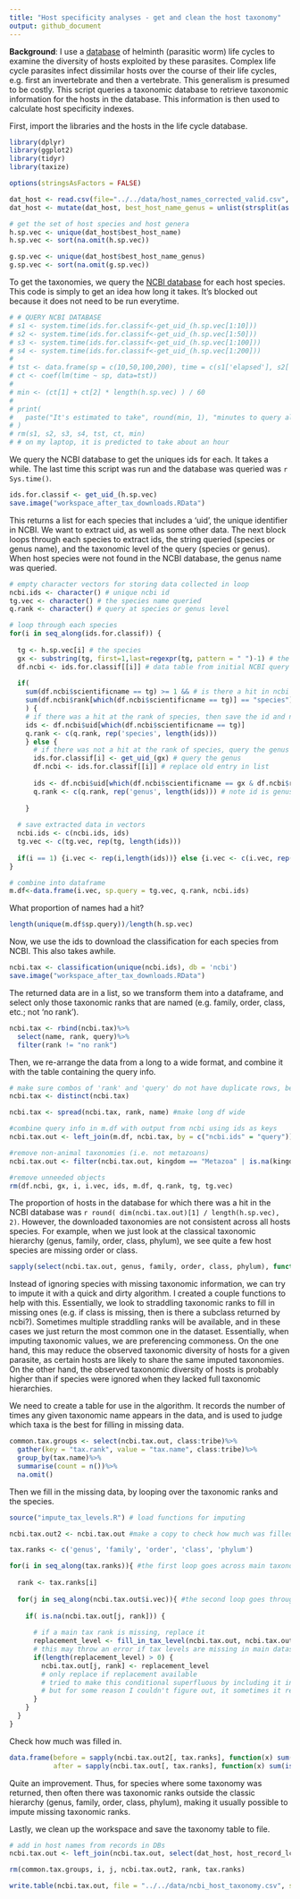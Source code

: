---
title: "Host specificity analyses - get and clean the host taxonomy"
output: github_document
---

**Background**: I use a [database](http://onlinelibrary.wiley.com/doi/10.1002/ecy.1680/suppinfo) of helminth (parasitic worm) life cycles to examine the diversity of hosts exploited by these parasites. Complex life cycle parasites infect dissimilar hosts over the course of their life cycles, e.g. first an invertebrate and then a vertebrate. This generalism is presumed to be costly. This script queries a taxonomic database to retrieve taxonomic information for the hosts in the database. This information is then used to calculate host specificity indexes.

First, import the libraries and the hosts in the life cycle database.
```{r setup, message=FALSE, warning=FALSE}
library(dplyr)
library(ggplot2)
library(tidyr)
library(taxize)

options(stringsAsFactors = FALSE)
```

```{r}
dat_host <- read.csv(file="../../data/host_names_corrected_valid.csv", header = TRUE, sep=",") # corrected host names
dat_host <- mutate(dat_host, best_host_name_genus = unlist(strsplit(as.character(best_host_name), split=" .*$")))
```

```{r}
# get the set of host species and host genera
h.sp.vec <- unique(dat_host$best_host_name)
h.sp.vec <- sort(na.omit(h.sp.vec))

g.sp.vec <- unique(dat_host$best_host_name_genus)
g.sp.vec <- sort(na.omit(g.sp.vec))
```

To get the taxonomies, we query the [NCBI database](https://www.ncbi.nlm.nih.gov/taxonomy) for each host species. This code is simply to get an idea how long it takes. It's blocked out because it does not need to be run everytime.

```{r, message=FALSE, warning=FALSE}
# # QUERY NCBI DATABASE
# s1 <- system.time(ids.for.classif<-get_uid_(h.sp.vec[1:10]))
# s2 <- system.time(ids.for.classif<-get_uid_(h.sp.vec[1:50]))
# s3 <- system.time(ids.for.classif<-get_uid_(h.sp.vec[1:100]))
# s4 <- system.time(ids.for.classif<-get_uid_(h.sp.vec[1:200]))
# 
# tst <- data.frame(sp = c(10,50,100,200), time = c(s1['elapsed'], s2['elapsed'], s3['elapsed'], s4['elapsed']))
# ct <- coef(lm(time ~ sp, data=tst))
# 
# min <- (ct[1] + ct[2] * length(h.sp.vec) ) / 60
# 
# print(
#   paste("It's estimated to take", round(min, 1), "minutes to query all the species")
# )
# rm(s1, s2, s3, s4, tst, ct, min)
# # on my laptop, it is predicted to take about an hour
```

We query the NCBI database to get the uniques ids for each. It takes a while. The last time this script was run and the database was queried was `r Sys.time()`.

```{r, message=FALSE, warning=FALSE}
ids.for.classif <- get_uid_(h.sp.vec)
save.image("workspace_after_tax_downloads.RData")
```

This returns a list for each species that includes a 'uid', the unique identifier in NCBI. We want to extract uid, as well as some other data. The next block loops through each species to extract ids, the string queried (species or genus name), and the taxonomic level of the query (species or genus). When host species were not found in the NCBI database, the genus name was queried.

```{r, message=FALSE, warning=FALSE}
# empty character vectors for storing data collected in loop
ncbi.ids <- character() # unique ncbi id
tg.vec <- character() # the species name queried
q.rank <- character() # query at species or genus level

# loop through each species
for(i in seq_along(ids.for.classif)) {
  
  tg <- h.sp.vec[i] # the species
  gx <- substring(tg, first=1,last=regexpr(tg, pattern = " ")-1) # the genus
  df.ncbi <- ids.for.classif[[i]] # data table from initial NCBI query
  
  if(
    sum(df.ncbi$scientificname == tg) >= 1 && # is there a hit in ncbi for exact species name?
    sum(df.ncbi$rank[which(df.ncbi$scientificname == tg)] == "species") >= 1 # and are the hits at the rank of species?
    ) { 
    # if there was a hit at the rank of species, then save the id and note the query was 'species-level'
    ids <- df.ncbi$uid[which(df.ncbi$scientificname == tg)]
    q.rank <- c(q.rank, rep('species', length(ids)))
    } else {
      # if there was not a hit at the rank of species, query the genus
      ids.for.classif[i] <- get_uid_(gx) # query the genus
      df.ncbi <- ids.for.classif[[i]] # replace old entry in list
      
      ids <- df.ncbi$uid[which(df.ncbi$scientificname == gx & df.ncbi$rank == "genus")] # if hit, save id
      q.rank <- c(q.rank, rep('genus', length(ids))) # note id is genus-level
      
    }
  
  # save extracted data in vectors
  ncbi.ids <- c(ncbi.ids, ids)
  tg.vec <- c(tg.vec, rep(tg, length(ids)))
  
  if(i == 1) {i.vec <- rep(i,length(ids))} else {i.vec <- c(i.vec, rep(i, length(ids)))}
}

# combine into dataframe
m.df<-data.frame(i.vec, sp.query = tg.vec, q.rank, ncbi.ids)
```

What proportion of names had a hit?

```{r}
length(unique(m.df$sp.query))/length(h.sp.vec)
```

Now, we use the ids to download the classification for each species from NCBI. This also takes awhile.

```{r, message=FALSE, warning=FALSE}
ncbi.tax <- classification(unique(ncbi.ids), db = 'ncbi')
save.image("workspace_after_tax_downloads.RData")
```

The returned data are in a list, so we transform them into a dataframe, and select only those taxonomic ranks that are named (e.g. family, order, class, etc.; not 'no rank').

```{r}
ncbi.tax <- rbind(ncbi.tax)%>%
  select(name, rank, query)%>%
  filter(rank != "no rank")
```

Then, we re-arrange the data from a long to a wide format, and combine it with the table containing the query info.

```{r, message=FALSE, warning=FALSE}
# make sure combos of 'rank' and 'query' do not have duplicate rows, because it causes a problem when 'spreading' the data next
ncbi.tax <- distinct(ncbi.tax)

ncbi.tax <- spread(ncbi.tax, rank, name) #make long df wide
```

```{r}
#combine query info in m.df with output from ncbi using ids as keys
ncbi.tax.out <- left_join(m.df, ncbi.tax, by = c("ncbi.ids" = "query"))

#remove non-animal taxonomies (i.e. not metazoans)
ncbi.tax.out <- filter(ncbi.tax.out, kingdom == "Metazoa" | is.na(kingdom))

#remove unneeded objects
rm(df.ncbi, gx, i, i.vec, ids, m.df, q.rank, tg, tg.vec)
```

The proportion of hosts in the database for which there was a hit in the NCBI database was `r round( dim(ncbi.tax.out)[1] / length(h.sp.vec), 2)`. However, the downloaded taxonomies are not consistent across all hosts species. For example, when we just look at the classical taxonomic hierarchy (genus, family, order, class, phylum), we see quite a few host species are missing order or class.

```{r, message=FALSE, warning=FALSE}
sapply(select(ncbi.tax.out, genus, family, order, class, phylum), function(x) sum(is.na(x)))
```

Instead of ignoring species with missing taxonomic information, we can try to impute it with a quick and dirty algorithm. I created a couple functions to help with this. Essentially, we look to straddling taxonomic ranks to fill in missing ones (e.g. if class is missing, then is there a subclass returned by ncbi?). Sometimes multiple straddling ranks will be available, and in these cases we just return the most common one in the dataset. Essentially, when imputing taxonomic values, we are preferencing commoness. On the one hand, this may reduce the observed taxonomic diversity of hosts for a given parasite, as certain hosts are likely to share the same imputed taxonomies. On the other hand, the observed taxonomic diversity of hosts is probably higher than if species were ignored when they lacked full taxonomic hierarchies.

We need to create a table for use in the algorithm. It records the number of times any given taxonomic name appears in the data, and is used to judge which taxa is the best for filling in missing data. 

```{r, message=FALSE, warning=FALSE}
common.tax.groups <- select(ncbi.tax.out, class:tribe)%>%
  gather(key = "tax.rank", value = "tax.name", class:tribe)%>%
  group_by(tax.name)%>%
  summarise(count = n())%>%
  na.omit()
```

Then we fill in the missing data, by looping over the taxonomic ranks and the species.

```{r, message=FALSE, warning=FALSE}
source("impute_tax_levels.R") # load functions for imputing

ncbi.tax.out2 <- ncbi.tax.out #make a copy to check how much was filled in

tax.ranks <- c('genus', 'family', 'order', 'class', 'phylum')

for(i in seq_along(tax.ranks)){ #the first loop goes across main taxonomic columns in ncbi.tax.out
  
  rank <- tax.ranks[i]
  
  for(j in seq_along(ncbi.tax.out$i.vec)){ #the second loop goes through the rows of main columns
    
    if( is.na(ncbi.tax.out[j, rank])) {
      
      # if a main tax rank is missing, replace it
      replacement_level <- fill_in_tax_level(ncbi.tax.out, ncbi.tax.out[j, 'sp.query'], rank)
      # this may throw an error if tax levels are missing in main dataset (i.e. no parvorder column)
      if(length(replacement_level) > 0) { 
        ncbi.tax.out[j, rank] <- replacement_level
        # only replace if replacement available
        # tried to make this conditional superfluous by including it in 'fill_in_tax_level' function
        # but for some reason I couldn't figure out, it sometimes it returns empty character vectors
      }
    }
  }
}
```


Check how much was filled in.

```{r, message=FALSE, warning=FALSE}
data.frame(before = sapply(ncbi.tax.out2[, tax.ranks], function(x) sum(is.na(x))), #before
           after = sapply(ncbi.tax.out[, tax.ranks], function(x) sum(is.na(x)))) #after
```

Quite an improvement. Thus, for species where some taxonomy was returned, then often there was taxonomic ranks outside the classic hierarchy (genus, family, order, class, phylum), making it usually possible to impute missing taxonomic ranks.

Lastly, we clean up the workspace and save the taxonomy table to file.

```{r}
# add in host names from records in DBs
ncbi.tax.out <- left_join(ncbi.tax.out, select(dat_host, host_record_lcdb_nhm, best_host_name), by = c("sp.query" = "best_host_name"))
```

```{r, message=FALSE, warning=FALSE}
rm(common.tax.groups, i, j, ncbi.tax.out2, rank, tax.ranks)

write.table(ncbi.tax.out, file = "../../data/ncbi_host_taxonomy.csv", sep = ",", row.names = F) 
```
